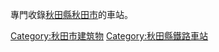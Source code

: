 專門收錄[[秋田縣|秋田縣]][[秋田市|秋田市]]的車站。

[[Category:秋田市建筑物|Category:秋田市建筑物]]
[[Category:秋田縣鐵路車站|Category:秋田縣鐵路車站]]